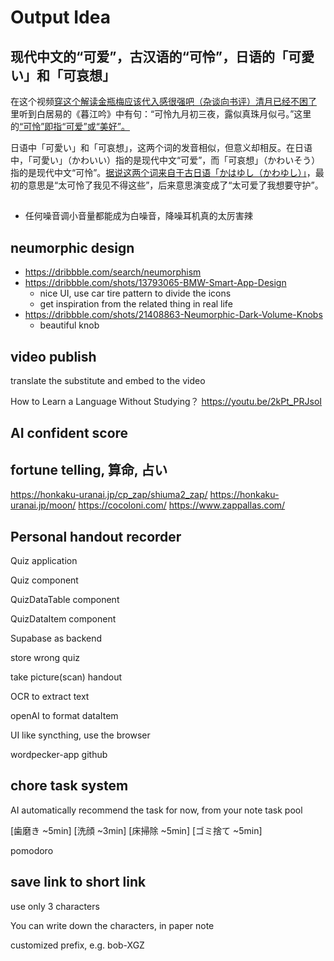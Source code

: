 # Output Idea

## 现代中文的“可爱”，古汉语的“可怜”，日语的「可愛い」和「可哀想」

在这个视频[穿这个解读金瓶梅应该代入感很强吧（杂谈向书评）清月已经不困了
](https://youtu.be/DieKHDp8vEc?t=2686)里听到白居易的《暮江吟》中有句：“可怜九月初三夜，露似真珠月似弓。”这里的[“可怜”即指“可爱”或“美好”。](https://shici.com.cn/word/detail_28032)

日语中「可愛い」和「可哀想」，这两个词的发音相似，但意义却相反。在日语中，「可愛い」（かわいい）指的是现代中文“可爱”，而「可哀想」（かわいそう）指的是现代中文“可怜”。[据说这两个词来自于古日语「かはゆし（かわゆし）」](https://gogen-yurai.jp/kawaii/)，最初的意思是“太可怜了我见不得这些”，后来意思演变成了“太可爱了我想要守护”。

##

- 任何噪音调小音量都能成为白噪音，降噪耳机真的太厉害辣

## neumorphic design

- https://dribbble.com/search/neumorphism
- https://dribbble.com/shots/13793065-BMW-Smart-App-Design
  - nice UI, use car tire pattern to divide the icons
  - get inspiration from the related thing in real life
- https://dribbble.com/shots/21408863-Neumorphic-Dark-Volume-Knobs
  - beautiful knob


## video publish

translate the substitute and embed to the video

How to Learn a Language Without Studying？
https://youtu.be/2kPt_PRJsoI


## AI confident score

## fortune telling, 算命, 占い

https://honkaku-uranai.jp/cp_zap/shiuma2_zap/
https://honkaku-uranai.jp/moon/
https://cocoloni.com/
https://www.zappallas.com/
## Personal handout recorder

Quiz application

Quiz component

QuizDataTable component

QuizDataItem component

Supabase as backend

store wrong quiz

take picture(scan) handout

OCR to extract text

openAI to format dataItem

UI like syncthing, use the browser

wordpecker-app github




## chore task system

AI automatically recommend the task for now, from your note task pool

[歯磨き ~5min]
[洗顔 ~3min]
[床掃除 ~5min]
[ゴミ捨て ~5min]

pomodoro

## save link to short link

use only 3 characters

You can write down the characters, in paper note

customized prefix, e.g. bob-XGZ






